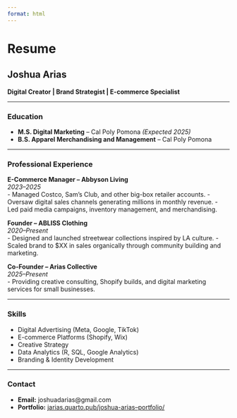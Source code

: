```yaml
---
format: html
---
```


# Resume

## Joshua Arias

**Digital Creator | Brand Strategist | E-commerce Specialist**

---

### Education
- **M.S. Digital Marketing** – Cal Poly Pomona *(Expected 2025)*
- **B.S. Apparel Merchandising and Management** – Cal Poly Pomona

---

### Professional Experience

**E-Commerce Manager – Abbyson Living**  
*2023–2025*  
- Managed Costco, Sam's Club, and other big-box retailer accounts.
- Oversaw digital sales channels generating millions in monthly revenue.
- Led paid media campaigns, inventory management, and merchandising.

**Founder – ABLISS Clothing**  
*2020–Present*  
- Designed and launched streetwear collections inspired by LA culture.
- Scaled brand to $XX in sales organically through community building and marketing.

**Co-Founder – Arias Collective**  
*2025–Present*  
- Providing creative consulting, Shopify builds, and digital marketing services for small businesses.

---

### Skills
- Digital Advertising (Meta, Google, TikTok)
- E-commerce Platforms (Shopify, Wix)
- Creative Strategy
- Data Analytics (R, SQL, Google Analytics)
- Branding & Identity Development

---

### Contact
- **Email:** joshuadarias@gmail.com
- **Portfolio:** [jarias.quarto.pub/joshua-arias--portfolio/](https://jarias.quarto.pub/joshua-arias--portfolio/)

